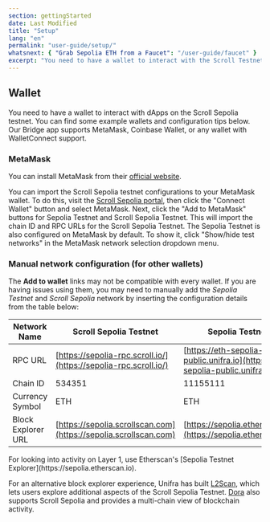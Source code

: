 ```yaml
---
section: gettingStarted
date: Last Modified
title: "Setup"
lang: "en"
permalink: "user-guide/setup/"
whatsnext: { "Grab Sepolia ETH from a Faucet": "/user-guide/faucet" }
excerpt: "You need to have a wallet to interact with the Scroll Testnet. You can find some example wallets and configuration tips here."
---
```



## Wallet

You need to have a wallet to interact with dApps on the Scroll Sepolia testnet. You can find some example wallets and configuration tips below. Our Bridge app supports MetaMask, Coinbase Wallet, or any wallet with WalletConnect support.

### MetaMask

You can install MetaMask from their [official website](https://metamask.io/download/).

You can import the Scroll Sepolia testnet configurations to your MetaMask wallet. To do this, visit the [Scroll Sepolia portal](https://sepolia.scroll.io/portal), then click the "Connect Wallet" button and select MetaMask. Next, click the "Add to MetaMask" buttons for Sepolia Testnet and Scroll Sepolia Testnet. This will import the chain ID and RPC URLs for the Scroll Sepolia Testnet. The Sepolia Testnet is also configured on MetaMask by default. To show it, click "Show/hide test networks" in the MetaMask network selection dropdown menu.

### Manual network configuration (for other wallets)

The **Add to wallet** links may not be compatible with every wallet. If you are having issues using them, you may need to manually add the _Sepolia Testnet_ and _Scroll Sepolia_ network by inserting the configuration details from the table below:

| Network Name       | Scroll Sepolia Testnet                                           | Sepolia Testnet                                                              |
| ------------------ | ---------------------------------------------------------------- | ---------------------------------------------------------------------------- |
| RPC URL            | [https://sepolia-rpc.scroll.io/](https://sepolia-rpc.scroll.io/) | [https://eth-sepolia-public.unifra.io](https://eth-sepolia-public.unifra.io) |
| Chain ID           | 534351                                                           | 11155111                                                                     |
| Currency Symbol    | ETH                                                              | ETH                                                                          |
| Block Explorer URL | [https://sepolia.scrollscan.com](https://sepolia.scrollscan.com) | [https://sepolia.etherscan.io](https://sepolia.etherscan.io)                 |

<Aside type="tip" title="Additional Block Explorers">
  For looking into activity on Layer 1, use Etherscan's [Sepolia Testnet Explorer](https://sepolia.etherscan.io).

For an alternative block explorer experience, Unifra has built [L2Scan](https://scroll-sepolia.l2scan.co/), which lets users
explore additional aspects of the Scroll Sepolia Testnet.
[Dora](https://www.ondora.xyz/network/scroll-sepolia/interactions) also supports Scroll Sepolia and provides a
multi-chain view of blockchain activity.

</Aside>
